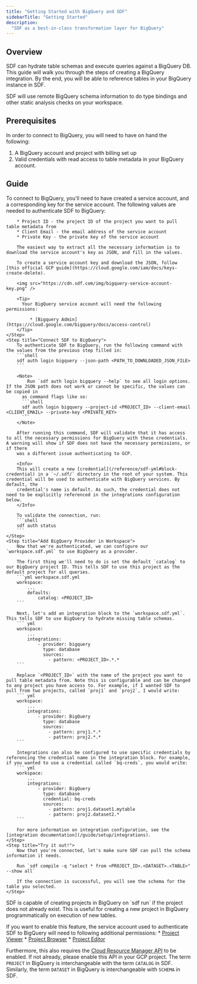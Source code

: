 ```yaml
---
title: "Getting Started with BigQuery and SDF"
sidebarTitle: "Getting Started"
description:
  "SDF as a best-in-class transformation layer for BigQuery"
---
```


## Overview

SDF can hydrate table schemas and execute queries against a BigQuery DB. This guide will walk you through the steps of creating a BigQuery integration. By the end, you will be able to reference tables in your BigQuery instance in SDF.

SDF will use remote BigQuery schema information to do type bindings and other static analysis checks on your workspace.

## Prerequisites

In order to connect to BigQuery, you will need to have on hand the following:

1. A BigQuery account and project with billing set up
2. Valid credentials with read access to table metadata in your BigQuery account.

## Guide

<Steps>
    <Step title="Collect Required Information">
        To connect to BigQuery, you'll need to have created a service account, and a corresponding key for the service account. The following values are needed to authenticate SDF to BigQuery:

        * Project ID - the project ID of the project you want to pull table metadata from
        * Client Email - the email address of the service account
        * Private Key - the private key of the service account

        The easiest way to extract all the necessary information is to download the service account's key as JSON, and fill in the values.

        To create a service account key and download the JSON, follow [this official GCP guide](https://cloud.google.com/iam/docs/keys-create-delete).

        <img src="https://cdn.sdf.com/img/bigquery-service-account-key.png" />

        <Tip>
          Your BigQuery service account will need the following permissions:

             * [Bigquery Admin](https://cloud.google.com/bigquery/docs/access-control)
        </Tip>
    </Step>
    <Step title="Connect SDF to BigQuery">
        To authenticate SDF to BigQuery, run the following command with the values from the previous step filled in:
        ```shell
        sdf auth login bigquery --json-path <PATH_TO_DOWNLOADED_JSON_FILE>
        ```

        <Note>
	        Run `sdf auth login bigquery --help` to see all login options. If the JSON path does not work or cannot be specific, the values can be copied in 
          as command flags like so:
          ```shell
          sdf auth login bigquery --project-id <PROJECT_ID> --client-email <CLIENT_EMAIL> --private-key <PRIVATE_KEY>
          ```
        </Note>

        After running this command, SDF will validate that it has access to all the necessary permissions for BigQuery with these credentials. A warning will show if SDF does not have the necessary permissions, or if there
        was a different issue authenticating to GCP.
        
        <Info>
        This will create a new [credential](/reference/sdf-yml#block-credential) in a `~/.sdf/` directory in the root of your system. This credential will be used to authenticate with BigQuery services. By default, the 
        credential's name is default. As such, the credential does not need to be explicitly referenced in the integrations configuration below.
        </Info>

        To validate the connection, run:
        ```shell
        sdf auth status
        ```
    </Step>
    <Step title="Add BigQuery Provider in Workspace">
        Now that we're authenticated, we can configure our `workspace.sdf.yml` to use BigQuery as a provider.

        The first thing we'll need to do is set the default `catalog` to our BigQuery project ID. This tells SDF to use this project as the default project for all queries.
        ```yml workspace.sdf.yml
        workspace:
            ...
            defaults:
                catalog: <PROJECT_ID>
        ```

        Next, let's add an integration block to the `workspace.sdf.yml`. This tells SDF to use BigQuery to hydrate missing table schemas.
        ``` yml
        workspace:
            ...
            integrations:
                - provider: bigquery
                  type: database
                  sources: 
                    - pattern: <PROJECT_ID>.*.*
        ```

        Replace `<PROJECT_ID>` with the name of the project you want to pull table metadata from. Note this is configurable and can be changed to any project you have access to. For example, if I wanted SDF to pull from two projects, called `proj1` and `proj2`, I would write:
        ``` yml
        workspace:
            ...
            integrations:
                - provider: BigQuery
                  type: database
                  sources: 
                    - pattern: proj1.*.*
                    - pattern: proj2.*.*
        ```

        Integrations can also be configured to use specific credentials by referencing the credential name in the integration block. For example, if you wanted to use a credential called `bq-creds`, you would write:
        ``` yml
        workspace:
            ...
            integrations:
                - provider: BigQuery
                  type: database
                  credential: bq-creds
                  sources: 
                    - pattern: proj1.dataset1.mytable
                    - pattern: proj2.dataset2.*
        ```

        For more information on integration configuration, see the [integration documentation](/guide/setup/integrations).
    </Step>
    <Step title="Try it out!">
        Now that you're connected, let's make sure SDF can pull the schema information it needs. 

        Run `sdf compile -q "select * from <PROJECT_ID>.<DATASET>.<TABLE>" --show all`

        If the connection is successful, you will see the schema for the table you selected.
    </Step>
</Steps>
<Tip>
  SDF is capable of creating projects in BigQuery on `sdf run` if the project does not already exist. This is useful for creating a new project in BigQuery programmatically on execution of new tables. 

  If you want to enable this feature, the service account used to authenticate SDF to BigQuery will need to following additional permissions:
    * [Project Viewer](https://cloud.google.com/iam/docs/understanding-roles)
    * [Project Browser](https://cloud.google.com/resource-manager/docs/access-control-proj)
    * [Project Editor](https://cloud.google.com/iam/docs/understanding-roles)
          
  Furthermore, this also requires the [Cloud Resource Manager API](https://console.cloud.google.com/marketplace/product/google/cloudresourcemanager.googleapis.com) to be enabled. If not already, please enable this API in your GCP project.
</Tip>
<Info>
The term `PROJECT` in BigQuery is interchangeable with the term `CATALOG` in SDF. Similarly, the term `DATASET` in BigQuery is interchangeable with `SCHEMA` in SDF.
</Info>
